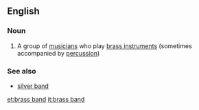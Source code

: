 ==English==

===Noun===
{{wikipedia}}
{{en-noun|sg=[[brass]] [[band]]}}

#{{music}} A group of [[musician]]s who play [[brass instrument]]s (sometimes accompanied by [[percussion]])

===See also===
*[[silver band]]

[[et:brass band]]
[[it:brass band]]